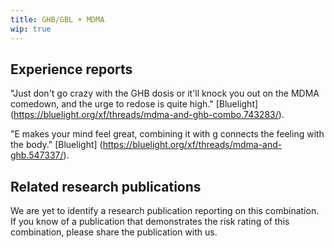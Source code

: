 ---
title: GHB/GBL + MDMA
wip: true
---

## Experience reports

"Just don't go crazy with the GHB dosis or it'll knock you out on the MDMA comedown, and the urge to redose is quite high." [Bluelight] (https://bluelight.org/xf/threads/mdma-and-ghb-combo.743283/).

"E makes your mind feel great, combining it with g connects the feeling with the body." [Bluelight] (https://bluelight.org/xf/threads/mdma-and-ghb.547337/).

## Related research publications

We are yet to identify a research publication reporting on this combination. If you know of a publication that demonstrates the risk rating of this combination, please share the publication with us.



